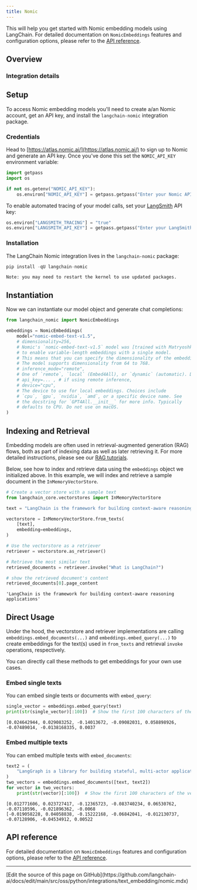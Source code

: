 ```yaml
---
title: Nomic
---
```


This will help you get started with Nomic embedding models using LangChain. For detailed documentation on `NomicEmbeddings` features and configuration options, please refer to the [API reference](https://python.langchain.com/api_reference/nomic/embeddings/langchain_nomic.embeddings.NomicEmbeddings.html).

## Overview

### Integration details

<ItemTable category="text_embedding" item="Nomic" />

## Setup

To access Nomic embedding models you'll need to create a/an Nomic account, get an API key, and install the `langchain-nomic` integration package.

### Credentials

Head to [https://atlas.nomic.ai/](https://atlas.nomic.ai/) to sign up to Nomic and generate an API key. Once you've done this set the `NOMIC_API_KEY` environment variable:

```python
import getpass
import os

if not os.getenv("NOMIC_API_KEY"):
    os.environ["NOMIC_API_KEY"] = getpass.getpass("Enter your Nomic API key: ")
```

To enable automated tracing of your model calls, set your [LangSmith](https://docs.smith.langchain.com/) API key:

```python
os.environ["LANGSMITH_TRACING"] = "true"
os.environ["LANGSMITH_API_KEY"] = getpass.getpass("Enter your LangSmith API key: ")
```

### Installation

The LangChain Nomic integration lives in the `langchain-nomic` package:

```python
pip install -qU langchain-nomic
```

```output
Note: you may need to restart the kernel to use updated packages.
```

## Instantiation

Now we can instantiate our model object and generate chat completions:

```python
from langchain_nomic import NomicEmbeddings

embeddings = NomicEmbeddings(
    model="nomic-embed-text-v1.5",
    # dimensionality=256,
    # Nomic's `nomic-embed-text-v1.5` model was [trained with Matryoshka learning](https://blog.nomic.ai/posts/nomic-embed-matryoshka)
    # to enable variable-length embeddings with a single model.
    # This means that you can specify the dimensionality of the embeddings at inference time.
    # The model supports dimensionality from 64 to 768.
    # inference_mode="remote",
    # One of `remote`, `local` (Embed4All), or `dynamic` (automatic). Defaults to `remote`.
    # api_key=... , # if using remote inference,
    # device="cpu",
    # The device to use for local embeddings. Choices include
    # `cpu`, `gpu`, `nvidia`, `amd`, or a specific device name. See
    # the docstring for `GPT4All.__init__` for more info. Typically
    # defaults to CPU. Do not use on macOS.
)
```

## Indexing and Retrieval

Embedding models are often used in retrieval-augmented generation (RAG) flows, both as part of indexing data as well as later retrieving it. For more detailed instructions, please see our [RAG tutorials](/oss/python/langchain/rag).

Below, see how to index and retrieve data using the `embeddings` object we initialized above. In this example, we will index and retrieve a sample document in the `InMemoryVectorStore`.

```python
# Create a vector store with a sample text
from langchain_core.vectorstores import InMemoryVectorStore

text = "LangChain is the framework for building context-aware reasoning applications"

vectorstore = InMemoryVectorStore.from_texts(
    [text],
    embedding=embeddings,
)

# Use the vectorstore as a retriever
retriever = vectorstore.as_retriever()

# Retrieve the most similar text
retrieved_documents = retriever.invoke("What is LangChain?")

# show the retrieved document's content
retrieved_documents[0].page_content
```

```output
'LangChain is the framework for building context-aware reasoning applications'
```

## Direct Usage

Under the hood, the vectorstore and retriever implementations are calling `embeddings.embed_documents(...)` and `embeddings.embed_query(...)` to create embeddings for the text(s) used in `from_texts` and retrieval `invoke` operations, respectively.

You can directly call these methods to get embeddings for your own use cases.

### Embed single texts

You can embed single texts or documents with `embed_query`:

```python
single_vector = embeddings.embed_query(text)
print(str(single_vector)[:100])  # Show the first 100 characters of the vector
```

```output
[0.024642944, 0.029083252, -0.14013672, -0.09082031, 0.058898926, -0.07489014, -0.0138168335, 0.0037
```

### Embed multiple texts

You can embed multiple texts with `embed_documents`:

```python
text2 = (
    "LangGraph is a library for building stateful, multi-actor applications with LLMs"
)
two_vectors = embeddings.embed_documents([text, text2])
for vector in two_vectors:
    print(str(vector)[:100])  # Show the first 100 characters of the vector
```

```output
[0.012771606, 0.023727417, -0.12365723, -0.083740234, 0.06530762, -0.07110596, -0.021896362, -0.0068
[-0.019058228, 0.04058838, -0.15222168, -0.06842041, -0.012130737, -0.07128906, -0.04534912, 0.00522
```

## API reference

For detailed documentation on `NomicEmbeddings` features and configuration options, please refer to the [API reference](https://python.langchain.com/api_reference/nomic/embeddings/langchain_nomic.embeddings.NomicEmbeddings.html).

---

<Callout icon="pen-to-square" iconType="regular">
  [Edit the source of this page on GitHub](https://github.com/langchain-ai/docs/edit/main/src/oss/python/integrations/text_embedding/nomic.mdx)
</Callout>
